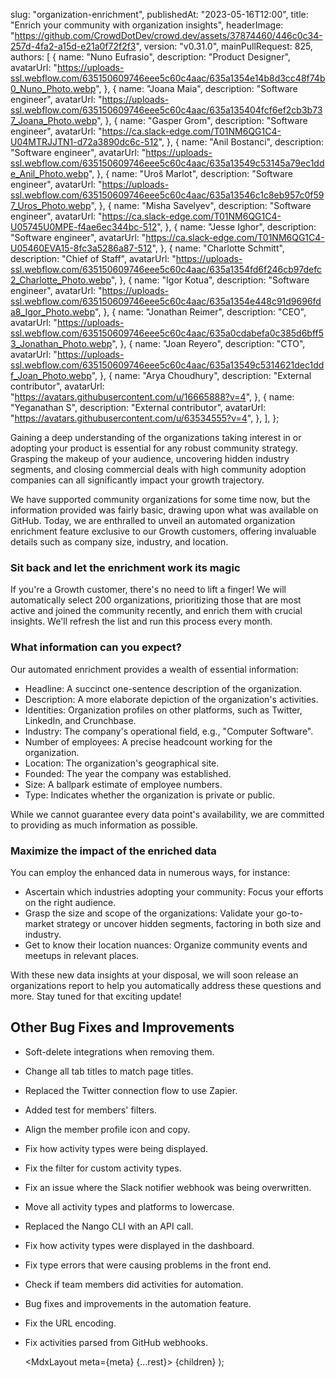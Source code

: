 
  slug: "organization-enrichment",
  publishedAt: "2023-05-16T12:00",
  title: "Enrich your community with organization insights",
  headerImage:
    "https://github.com/CrowdDotDev/crowd.dev/assets/37874460/446c0c34-257d-4fa2-a15d-e21a0f72f2f3",
  version: "v0.31.0",
  mainPullRequest: 825,
  authors: [
    {
      name: "Nuno Eufrasio",
      description: "Product Designer",
      avatarUrl:
        "https://uploads-ssl.webflow.com/635150609746eee5c60c4aac/635a1354e14b8d3cc48f74b0_Nuno_Photo.webp",
    },
    {
      name: "Joana Maia",
      description: "Software engineer",
      avatarUrl:
        "https://uploads-ssl.webflow.com/635150609746eee5c60c4aac/635a135404fcf6ef2cb3b737_Joana_Photo.webp",
    },
    {
      name: "Gasper Grom",
      description: "Software engineer",
      avatarUrl: "https://ca.slack-edge.com/T01NM6QG1C4-U04MTRJJTN1-d72a3890dc6c-512",
    },
    {
      name: "Anil Bostanci",
      description: "Software engineer",
      avatarUrl:
        "https://uploads-ssl.webflow.com/635150609746eee5c60c4aac/635a13549c53145a79ec1dde_Anil_Photo.webp",
    },
    {
      name: "Uroš Marlot",
      description: "Software engineer",
      avatarUrl:
        "https://uploads-ssl.webflow.com/635150609746eee5c60c4aac/635a13546c1c8eb957c0f597_Uros_Photo.webp",
    },
    {
      name: "Misha Savelyev",
      description: "Software engineer",
      avatarUrl: "https://ca.slack-edge.com/T01NM6QG1C4-U05745U0MPE-f4ae6ec344bc-512",
    },
    {
      name: "Jesse Ighor",
      description: "Software engineer",
      avatarUrl: "https://ca.slack-edge.com/T01NM6QG1C4-U05460EVA15-8fc3a5286a87-512",
    },
    {
      name: "Charlotte Schmitt",
      description: "Chief of Staff",
      avatarUrl:
        "https://uploads-ssl.webflow.com/635150609746eee5c60c4aac/635a1354fd6f246cb97defc2_Charlotte_Photo.webp",
    },
    {
      name: "Igor Kotua",
      description: "Software engineer",
      avatarUrl:
        "https://uploads-ssl.webflow.com/635150609746eee5c60c4aac/635a1354e448c91d9696fda8_Igor_Photo.webp",
    },
    {
      name: "Jonathan Reimer",
      description: "CEO",
      avatarUrl:
        "https://uploads-ssl.webflow.com/635150609746eee5c60c4aac/635a0cdabefa0c385d6bff53_Jonathan_Photo.webp",
    },
    {
      name: "Joan Reyero",
      description: "CTO",
      avatarUrl:
        "https://uploads-ssl.webflow.com/635150609746eee5c60c4aac/635a13549c5314621dec1ddf_Joan_Photo.webp",
    },
    {
      name: "Arya Choudhury",
      description: "External contributor",
      avatarUrl: "https://avatars.githubusercontent.com/u/16665888?v=4",
    },
    {
      name: "Yeganathan S",
      description: "External contributor",
      avatarUrl: "https://avatars.githubusercontent.com/u/63534555?v=4",
    },
  ],
};

Gaining a deep understanding of the organizations taking interest in or adopting your product is essential for any robust community strategy. Grasping the makeup of your audience, uncovering hidden industry segments, and closing commercial deals with high community adoption companies can all significantly impact your growth trajectory.

We have supported community organizations for some time now, but the information provided was fairly basic, drawing upon what was available on GitHub. Today, we are enthralled to unveil an automated organization enrichment feature exclusive to our Growth customers, offering invaluable details such as company size, industry, and location.

### Sit back and let the enrichment work its magic

If you're a Growth customer, there's no need to lift a finger! We will automatically select 200 organizations, prioritizing those that are most active and joined the community recently, and enrich them with crucial insights. We'll refresh the list and run this process every month.

### What information can you expect?

Our automated enrichment provides a wealth of essential information:

- Headline: A succinct one-sentence description of the organization.
- Description: A more elaborate depiction of the organization's activities.
- Identities: Organization profiles on other platforms, such as Twitter, LinkedIn, and Crunchbase.
- Industry: The company's operational field, e.g., "Computer Software".
- Number of employees: A precise headcount working for the organization.
- Location: The organization's geographical site.
- Founded: The year the company was established.
- Size: A ballpark estimate of employee numbers.
- Type: Indicates whether the organization is private or public.

While we cannot guarantee every data point's availability, we are committed to providing as much information as possible.

### Maximize the impact of the enriched data

You can employ the enhanced data in numerous ways, for instance:

- Ascertain which industries adopting your community: Focus your efforts on the right audience.
- Grasp the size and scope of the organizations: Validate your go-to-market strategy or uncover hidden segments, factoring in both size and industry.
- Get to know their location nuances: Organize community events and meetups in relevant places.

With these new data insights at your disposal, we will soon release an organizations report to help you automatically address these questions and more. Stay tuned for that exciting update!

## Other Bug Fixes and Improvements

- Soft-delete integrations when removing them. <PullRequest number="855"/>
- Change all tab titles to match page titles. <PullRequest number="819"/>
- Replaced the Twitter connection flow to use Zapier. <PullRequest number="846"/>
- Added test for members' filters. <PullRequest number="790"/>
- Align the member profile icon and copy. <PullRequest number="822"/>
- Fix how activity types were being displayed. <PullRequest number="851"/>
- Fix the filter for custom activity types. <PullRequest number="843"/>
- Fix an issue where the Slack notifier webhook was being overwritten. <PullRequest number="856"/>
- Move all activity types and platforms to lowercase. <PullRequest number="849"/>
- Replaced the Nango CLI with an API call. <PullRequest number="850"/>
- Fix how activity types were displayed in the dashboard. <PullRequest number="847"/>
- Fix type errors that were causing problems in the front end. <PullRequest number="841"/>
- Check if team members did activities for automation. <PullRequest number="845"/>
- Bug fixes and improvements in the automation feature. <PullRequest number="840"/>
- Fix the URL encoding. <PullRequest number="818"/>
- Fix activities parsed from GitHub webhooks. <PullRequest number="839"/>

  <MdxLayout meta={meta} {...rest}>
    {children}
  </MdxLayout>
);
